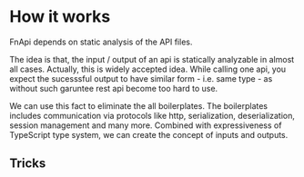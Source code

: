 # How it works

FnApi depends on static analysis of the API files.

The idea is that, the input / output of an api is statically analyzable in almost all cases.
Actually, this is widely accepted idea.
While calling one api, you expect the sucesssful output to have similar form - i.e. same type - as without such garuntee rest api become too hard to use.

We can use this fact to eliminate the all boilerplates.
The boilerplates includes communication via protocols like http, serialization, deserialization, session management and many more.
Combined with expressiveness of TypeScript type system, we can create the concept of inputs and outputs.

##

## Tricks
